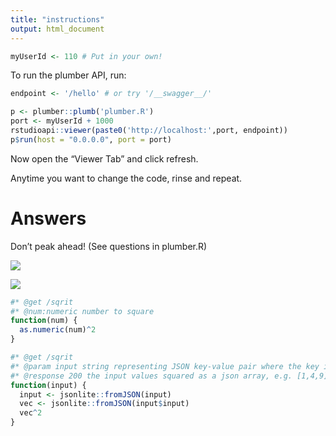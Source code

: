 ```yaml
---
title: "instructions"
output: html_document
---
```


```r
myUserId <- 110 # Put in your own!
```

To run the plumber API, run:

```r
endpoint <- '/hello' # or try '/__swagger__/'
```

```r
p <- plumber::plumb('plumber.R')
port <- myUserId + 1000
rstudioapi::viewer(paste0('http://localhost:',port, endpoint))
p$run(host = "0.0.0.0", port = port)
```


Now open the "Viewer Tab" and click refresh.

Anytime you want to change the code, rinse and repeat.



# Answers

Don't peak ahead! (See questions in plumber.R)

![](https://cdn.meme.am/cache/instances/folder620/66287620.jpg)


![](https://s-media-cache-ak0.pinimg.com/originals/c0/72/53/c07253c6c8f81b63c1d9b0366a91ef97.jpg)


```r
#* @get /sqrit
#* @num:numeric number to square
function(num) {
  as.numeric(num)^2
}

```


```r
#* @get /sqrit
#* @param input string representing JSON key-value pair where the key is a JSON array, e.g. '{"input": "[1,2,3]"}'
#* @response 200 the input values squared as a json array, e.g. [1,4,9]
function(input) {
  input <- jsonlite::fromJSON(input)
  vec <- jsonlite::fromJSON(input$input)
  vec^2
}
```












